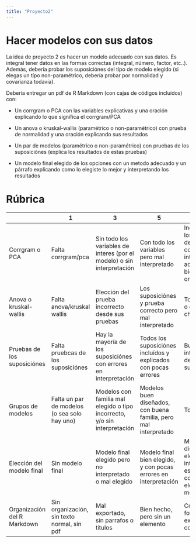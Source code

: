 ```yaml
---
title: "Proyecto2"
---
```


# Hacer modelos con sus datos

La idea de proyecto 2 es hacer un modelo adecuado con sus datos. Es integral tener datos en las formas correctas (integral, número, factor, etc..). Además, debería probar los suposiciónes del típo de modelo elegido (si elegas un típo non-paramétrico, debería probar por normalidad y covarianza todavía).

Debería entregar un pdf de R Markdown (con cajas de códigos incluídos) con:

-   Un corrgram o PCA con las variables explicativas y una oración explicando lo que significa el corrgram/PCA

-   Un anova o kruskal-wallis (paramétrico o non-paramétrico) con prueba de normalidad y una oración explicando sus resultados

-   Un par de modelos (paramétrico o non-paramétrico) con pruebas de los suposiciónes (explica los resultados de estas pruebas)

-   Un modelo final elegido de los opciones con un metodo adecuado y un párrafo explicando como lo elegiste lo mejor y interpretando los resultados

# Rúbrica

|                              | 1                                            | 3                                                                         | 5                                                                | 7                                                                                   |
|-----------------|------------|------------|------------|------------|
| Corrgram o PCA               | Falta corrgram/pca                           | Sin todo los variables de interes (por el modelo) o sin interpretación    | Con todo los variables pero mal interpretado                     | Incluye todo los variables de interes, con interpretación adecuado, bien organizado |
| Anova o kruskal-wallis       | Falta anova/kruskal wallis                   | Elección del prueba incorrecto desde sus pruebas                          | Los suposiciónes y prueba correcto pero mal interpretado         | Todo corecto, o con errores chicos                                                  |
| Pruebas de los suposiciónes  | Falta pruebcas de los suposiciónes           | Hay la mayoría de los suposiciónes con errores en interpretación          | Todos los suposiciónes incluídos y explicados con pocas errores  | Buen interpretación de los suposiciónes                                             |
| Grupos de modelos            | Falta un par de modelos (o sea solo hay uno) | Modelos con familia mal elegido o típo incorrecto, y/o sin interpretación | Modelos buen diseñados, con buena familia, pero mal interpretado | Todo corecto,                                                                       |
| Elección del modelo final    | Sin modelo final                             | Modelo final elegido pero no interpretado o mal elegido                   | Modelo final bien elegido, y con pocas errores en interpretación | Modelo bien diseñado, elegido y interpretado: es claro como elegiste su modelo      |
| Organización del R Markdown  | Sin organización, sin texto normal, sin pdf  | Mal exportado, sin parrafos o títulos                                     | Bien hecho, pero sin un elemento                                 | Con parrafos, fotos, títulos, exportada como pdf                                    |
